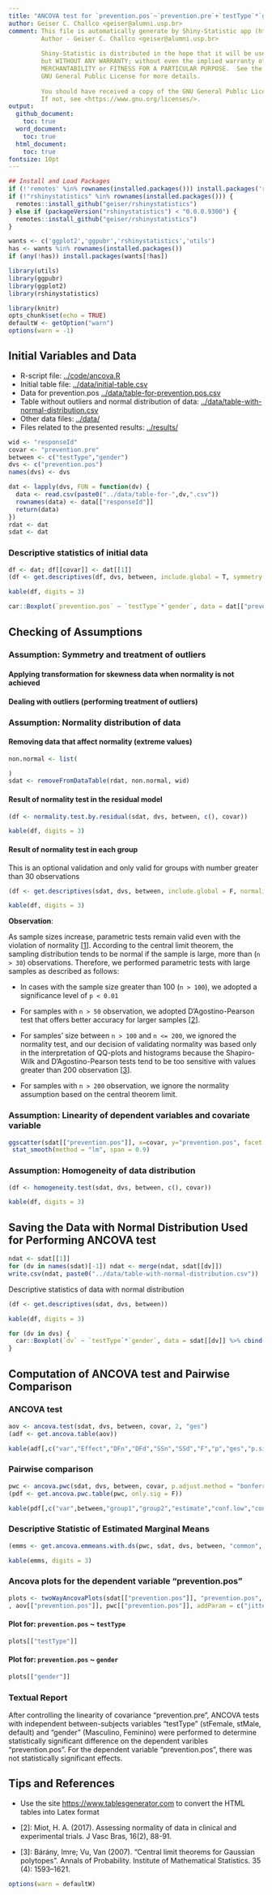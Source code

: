 ```yaml
---
title: "ANCOVA test for `prevention.pos`~`prevention.pre`+`testType`*`gender`"
author: Geiser C. Challco <geiser@alumni.usp.br>
comment: This file is automatically generate by Shiny-Statistic app (https://statistic.geiser.tech/)
         Author - Geiser C. Challco <geiser@alumni.usp.br>
         
         Shiny-Statistic is distributed in the hope that it will be useful,
         but WITHOUT ANY WARRANTY; without even the implied warranty of
         MERCHANTABILITY or FITNESS FOR A PARTICULAR PURPOSE.  See the
         GNU General Public License for more details.
         
         You should have received a copy of the GNU General Public License.
         If not, see <https://www.gnu.org/licenses/>.
output:
  github_document:
    toc: true
  word_document:
    toc: true
  html_document:
    toc: true
fontsize: 10pt
---
```


```r
## Install and Load Packages
if (!'remotes' %in% rownames(installed.packages())) install.packages('remotes')
if (!"rshinystatistics" %in% rownames(installed.packages())) {
  remotes::install_github("geiser/rshinystatistics")
} else if (packageVersion("rshinystatistics") < "0.0.0.9300") {
  remotes::install_github("geiser/rshinystatistics")
}

wants <- c('ggplot2','ggpubr','rshinystatistics','utils')
has <- wants %in% rownames(installed.packages())
if (any(!has)) install.packages(wants[!has])

library(utils)
library(ggpubr)
library(ggplot2)
library(rshinystatistics)
```

```r
library(knitr)
opts_chunk$set(echo = TRUE)
defaultW <- getOption("warn")
options(warn = -1)
```

## Initial Variables and Data

* R-script file: [../code/ancova.R](../code/ancova.R)
* Initial table file: [../data/initial-table.csv](../data/initial-table.csv)
* Data for prevention.pos [../data/table-for-prevention.pos.csv](../data/table-for-prevention.pos.csv)
* Table without outliers and normal distribution of  data: [../data/table-with-normal-distribution.csv](../data/table-with-normal-distribution.csv)
* Other data files: [../data/](../data/)
* Files related to the presented results: [../results/](../results/)


```r
wid <- "responseId"
covar <- "prevention.pre"
between <- c("testType","gender")
dvs <- c("prevention.pos")
names(dvs) <- dvs

dat <- lapply(dvs, FUN = function(dv) {
  data <- read.csv(paste0("../data/table-for-",dv,".csv"))
  rownames(data) <- data[["responseId"]]
  return(data)
})
rdat <- dat
sdat <- dat
```

### Descriptive statistics of initial data

```r
df <- dat; df[[covar]] <- dat[[1]]
(df <- get.descriptives(df, dvs, between, include.global = T, symmetry.test = T))
```

```r
kable(df, digits = 3)
```

```r
car::Boxplot(`prevention.pos` ~ `testType`*`gender`, data = dat[["prevention.pos"]], id = list(n = Inf))
```

## Checking of Assumptions

### Assumption: Symmetry and treatment of outliers

#### Applying transformation for skewness data when normality is not achieved



#### Dealing with outliers (performing treatment of outliers)



### Assumption: Normality distribution of data

#### Removing data that affect normality (extreme values)

```r
non.normal <- list(

)
sdat <- removeFromDataTable(rdat, non.normal, wid)
```

#### Result of normality test in the residual model

```r
(df <- normality.test.by.residual(sdat, dvs, between, c(), covar))
```

```r
kable(df, digits = 3)
```

#### Result of normality test in each group

This is an optional validation and only valid for groups with number greater than 30 observations

```r
(df <- get.descriptives(sdat, dvs, between, include.global = F, normality.test = T))
```

```r
kable(df, digits = 3)
```

**Observation**:

As sample sizes increase, parametric tests remain valid even with the violation of normality [[1](#references)].
According to the central limit theorem, the sampling distribution tends to be normal if the sample is large, more than (`n > 30`) observations.
Therefore, we performed parametric tests with large samples as described as follows: 

- In cases with the sample size greater than 100 (`n > 100`), we adopted a significance level of `p < 0.01`

- For samples with `n > 50` observation, we adopted D'Agostino-Pearson test
that offers better accuracy for larger samples [[2](#references)].

- For samples' size between `n > 100` and `n <= 200`, we ignored the normality test,
and our decision of validating normality was based only in the interpretation of QQ-plots
and histograms because the Shapiro-Wilk and D'Agostino-Pearson tests tend to be too sensitive
with values greater than 200 observation [[3](#references)].

- For samples with `n > 200` observation, we ignore the normality assumption based on the central theorem limit.



### Assumption: Linearity of dependent variables and covariate variable 

```r
ggscatter(sdat[["prevention.pos"]], x=covar, y="prevention.pos", facet.by=between, short.panel.labs = F) + 
 stat_smooth(method = "lm", span = 0.9)
```





### Assumption: Homogeneity of data distribution

```r
(df <- homogeneity.test(sdat, dvs, between, c(), covar))
```

```r
kable(df, digits = 3)
```

## Saving the Data with Normal Distribution Used for Performing ANCOVA test 

```r
ndat <- sdat[[1]]
for (dv in names(sdat)[-1]) ndat <- merge(ndat, sdat[[dv]])
write.csv(ndat, paste0("../data/table-with-normal-distribution.csv"))
```

Descriptive statistics of data with normal distribution

```r
(df <- get.descriptives(sdat, dvs, between))
```

```r
kable(df, digits = 3)
```

```r
for (dv in dvs) {
  car::Boxplot(`dv` ~ `testType`*`gender`, data = sdat[[dv]] %>% cbind(dv=sdat[[dv]][[dv]]), id = list(n = Inf))  
}
```

## Computation of ANCOVA test and Pairwise Comparison

### ANCOVA test

```r
aov <- ancova.test(sdat, dvs, between, covar, 2, "ges")
(adf <- get.ancova.table(aov))
```

```r
kable(adf[,c("var","Effect","DFn","DFd","SSn","SSd","F","p","ges","p.signif")], digits=3)
```

### Pairwise comparison

```r
pwc <- ancova.pwc(sdat, dvs, between, covar, p.adjust.method = "bonferroni")
(pdf <- get.ancova.pwc.table(pwc, only.sig = F))
```

```r
kable(pdf[,c("var",between,"group1","group2","estimate","conf.low","conf.high","se","statistic","p","p.adj","p.adj.signif")], digits = 3)
```

### Descriptive Statistic of Estimated Marginal Means

```r
(emms <- get.ancova.emmeans.with.ds(pwc, sdat, dvs, between, "common", covar = covar))
```

```r
kable(emms, digits = 3)
```


### Ancova plots for the dependent variable "prevention.pos"
```r
plots <- twoWayAncovaPlots(sdat[["prevention.pos"]], "prevention.pos", between
, aov[["prevention.pos"]], pwc[["prevention.pos"]], addParam = c("jitter"), font.label.size=14, step.increase=0.25)
```

#### Plot for: `prevention.pos` ~ `testType`
```r
plots[["testType"]]
```


#### Plot for: `prevention.pos` ~ `gender`
```r
plots[["gender"]]
```



### Textual Report

After controlling the linearity of covariance "prevention.pre", ANCOVA tests with independent between-subjects variables "testType" (stFemale, stMale, default) and "gender" (Masculino, Feminino) were performed to determine statistically significant difference on the dependent varibles "prevention.pos". For the dependent variable "prevention.pos", there was not statistically significant effects.





## Tips and References

- Use the site [https://www.tablesgenerator.com](https://www.tablesgenerator.com) to convert the HTML tables into Latex format

- [2]: Miot, H. A. (2017). Assessing normality of data in clinical and experimental trials. J Vasc Bras, 16(2), 88-91.

- [3]: Bárány, Imre; Vu, Van (2007). "Central limit theorems for Gaussian polytopes". Annals of Probability. Institute of Mathematical Statistics. 35 (4): 1593–1621.

```r
options(warn = defaultW)
```